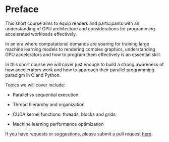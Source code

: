 # Preface {.unnumbered}

This short course aims to equip readers and participants with an understanding of GPU architecture and considerations for programming accelerated workloads effectively.

In an era where computational demands are soaring for training large machine learning models to rendering complex graphics, understanding GPU accelerators and how to program them effectively is an essential skill.

In this short course we will cover just enough to build a strong awareness of how accelerators work and how to approach their parallel programming paradigm in C and Python.

Topics we will cover include:

* Parallel vs sequential execution

* Thread hierarchy and organization

* CUDA kernel functions: threads, blocks and grids

* Machine learning performance optimization

If you have requests or suggestions, please submit a pull request [here](https://github.com/rastringer/gpu_cuda_book).